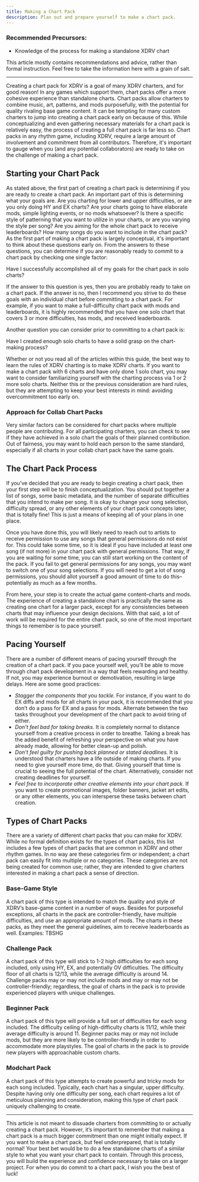 ```yaml
---
title: Making a Chart Pack
description: Plan out and prepare yourself to make a chart pack.
---
```


### Recommended Precursors:

- Knowledge of the process for making a standalone XDRV chart

This article mostly contains recommendations and advice, rather than formal instruction. Feel free to take the information here with a grain of salt.

---
 
Creating a chart pack for XDRV is a goal of many XDRV charters, and for good reason! In any games which support them, chart packs offer a more cohesive experience than standalone charts. Chart packs allow charters to combine music, art, patterns, and mods purposefully, with the potential for quality rivaling base game content. It can be tempting for many custom charters to jump into creating a chart pack early on because of this. While conceptualizing and even gathering necessary materials for a chart pack is relatively easy, the process of creating a full chart pack is far less so. Chart packs in any rhythm game, including XDRV, require a large amount of involvement and commitment from all contributors. Therefore, it's important to gauge when you (and any potential collaborators) are ready to take on the challenge of making a chart pack.

## Starting your Chart Pack

As stated above, the first part of creating a chart pack is determining if you are ready to create a chart pack. An important part of this is determining what your goals are. Are you charting for lower and upper difficulties, or are you only doing HY and EX charts? Are your charts going to have elaborate mods, simple lighting events, or no mods whatsoever? Is there a specific style of patterning that you want to utilize in your charts, or are you varying the style per song? Are you aiming for the whole chart pack to receive leaderboards? How many songs do you want to include in the chart pack? As the first part of making a chart pack is largely conceptual, it's important to think about these questions early on. 
	From the answers to these questions, you can determine if you are reasonably ready to commit to a chart pack by checking one single factor:

Have I successfully accomplished all of my goals for the chart pack in solo charts?
	
If the answer to this question is yes, then you are probably ready to take on a chart pack. If the answer is no, then I recommend you strive to do these goals with an individual chart before committing to a chart pack. For example, if you want to make a full-difficulty chart pack with mods and leaderboards, it is highly recommended that you have one solo chart that covers 3 or more difficulties, has mods, and received leaderboards.

Another question you can consider prior to committing to a chart pack is:

Have I created enough solo charts to have a solid grasp on the chart-making process?

Whether or not you read all of the articles within this guide, the best way to learn the rules of XDRV charting is to make XDRV charts. If you want to make a chart pack with 6 charts and have only done 1 solo chart, you may want to consider familiarizing yourself with the charting process via 1 or 2 more solo charts. Neither this or the previous consideration are hard rules, but they are attempting to keep your best interests in mind: avoiding overcommitment too early on.

### Approach for Collab Chart Packs

Very similar factors can be considered for chart packs where multiple people are contributing. For all participating charters, you can check to see if they have achieved in a solo chart the goals of their planned contribution. Out of fairness, you may want to hold each person to the same standard, especially if all charts in your collab chart pack have the same goals.

## The Chart Pack Process

If you’ve decided that you are ready to begin creating a chart pack, then your first step will be to finish conceptualization. You should put together a list of songs, some basic metadata, and the number of separate difficulties that you intend to make per song. It is okay to change your song selection, difficulty spread, or any other elements of your chart pack concepts later, that is totally fine! This is just a means of keeping all of your plans in one place.

Once you have done this, you will likely need to reach out to artists to receive permission to use any songs that general permissions do not exist for. This could take some time, so it is ideal if you have included at least one song (if not more) in your chart pack with general permissions. That way, if you are waiting for some time, you can still start working on the content of the pack. If you fail to get general permissions for any songs, you may want to switch one of your song selections. If you will need to get a lot of song permissions, you should allot yourself a good amount of time to do this–potentially as much as a few months.

From here, your step is to create the actual game content–charts and mods. The experience of creating a standalone chart is practically the same as creating one chart for a larger pack, except for any consistencies between charts that may influence your design decisions. With that said, a lot of work will be required for the entire chart pack, so one of the most important things to remember is to pace yourself.

## Pacing Yourself

There are a number of different means of pacing yourself through the creation of a chart pack. If you pace yourself well, you’ll be able to move through chart pack development in a way that feels rewarding and healthy. If not, you may experience burnout or demotivation, resulting in large delays. Here are some good practices:
- *Stagger the components that you tackle.* For instance, if you want to do EX diffs and mods for all charts in your pack, it is recommended that you don’t do a pass for EX and a pass for mods. Alternate between the two tasks throughout your development of the chart pack to avoid tiring of either.
- *Don’t feel bad for taking breaks.* It is completely normal to distance yourself from a creative process in order to breathe. Taking a break has the added benefit of refreshing your perspective on what you have already made, allowing for better clean-up and polish.
- *Don’t feel guilty for pushing back planned or stated deadlines.* It is understood that charters have a life outside of making charts. If you need to give yourself more time, do that. Giving yourself that time is crucial to seeing the full potential of the chart. Alternatively, consider not creating deadlines for yourself.
- *Feel free to incorporate other creative elements into your chart pack.* If you want to create promotional images, folder banners, jacket art edits, or any other elements, you can intersperse these tasks between chart creation.

## Types of Chart Packs

There are a variety of different chart packs that you can make for XDRV. While no formal definition exists for the types of chart packs, this list includes a few types of chart packs that are common in XDRV and other rhythm games. In no way are these categories firm or independent; a chart pack can easily fit into multiple or no categories. These categories are not being created for common use; rather, they are intended to give charters interested in making a chart pack a sense of direction.

### Base-Game Style

A chart pack of this type is intended to match the quality and style of XDRV’s base-game content in a number of ways. Besides for purposeful exceptions, all charts in the pack are controller-friendly, have multiple difficulties, and use an appropriate amount of mods. The charts in these packs, as they meet the general guidelines, aim to receive leaderboards as well. Examples: TBSHG

### Challenge Pack

A chart pack of this type will stick to 1-2 high difficulties for each song included, only using HY, EX, and potentially OV difficulties. The difficulty floor of all charts is 12/13, while the average difficulty is around 14. Challenge packs may or may not include mods and may or may not be controller-friendly; regardless, the goal of charts in the pack is to provide experienced players with unique challenges.

### Beginner Pack

A chart pack of this type will provide a full set of difficulties for each song included. The difficulty ceiling of high-difficulty charts is 11/12, while their average difficulty is around 11. Beginner packs may or may not include mods, but they are more likely to be controller-friendly in order to accommodate more playstyles. The goal of charts in the pack is to provide new players with approachable custom charts.

### Modchart Pack

A chart pack of this type attempts to create powerful and tricky mods for each song included. Typically, each chart has a singular, upper difficulty. Despite having only one difficulty per song, each chart requires a lot of meticulous planning and consideration, making this type of chart pack uniquely challenging to create.

---
 
This article is not meant to dissuade charters from committing to or actually creating a chart pack. However, it’s important to remember that making a chart pack is a much bigger commitment than one might initially expect. If you want to make a chart pack, but feel underprepared, that is totally normal! Your best bet would be to do a few standalone charts of a similar style to what you want your chart pack to contain. Through this process, you will build the experience and confidence necessary to take on a larger project. For when you do commit to a chart pack, I wish you the best of luck!